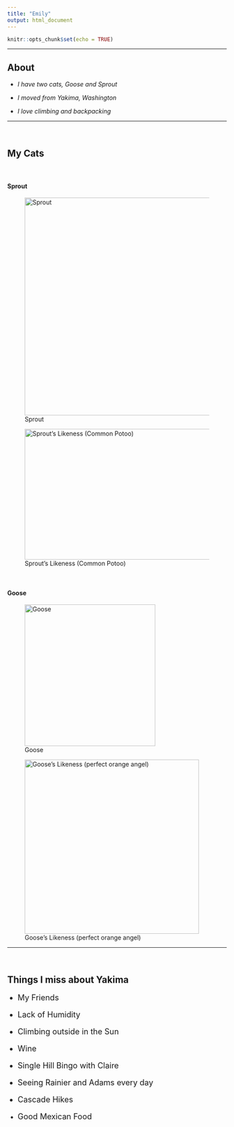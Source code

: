 ```yaml
---
title: "Emily"
output: html_document
---
```


```r
knitr::opts_chunk$set(echo = TRUE)
```
---


## About {.tabset}

* *I have two cats, Goose and Sprout*

* *I moved from Yakima, Washington*

* *I love climbing and backpacking*

---

<br>

## My Cats

<br>

#### Sprout

![Sprout](sprout.jpg){width=500 height=500} 

![Sprout's Likeness (Common Potoo)](https://abcbirds.org/wp-content/uploads/2019/10/Fabio-Maffei-SS.jpg){width=700 height=300}


<br>

#### Goose 

![Goose](image000002.jpg){width=300 height=325}

![Goose's Likeness (perfect orange angel)](https://thumbs.dreamstime.com/z/cute-orange-tabby-cat-angel-halo-standing-image-was-produced-ai-generative-technology-other-software-tools-308961333.jpg){width=400 height=400}

---
<br>

## Things I miss about Yakima 

<font size="4">

* My Friends 

* Lack of Humidity 

* Climbing outside in the Sun 

* Wine 

* Single Hill Bingo with Claire 

* Seeing Rainier and Adams every day 

* Cascade Hikes 

* Good Mexican Food
</font>


